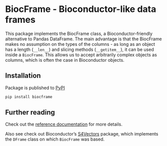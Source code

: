 # BiocFrame - Bioconductor-like data frames

This package implements the BiocFrame class, a Bioconductor-friendly alternative to Pandas DataFrame. The main advantage is that the BiocFrame makes no assumption on the types of the columns - as long as an object has a length (`__len__`) and slicing methods (`__getitem__`), it can be used inside a `BiocFrame`. This allows us to accept arbitrarily complex objects as columns, which is often the case in Bioconductor objects.

## Installation

Package is published to [PyPI](https://pypi.org/project/biocframe/)

```bash
pip install biocframe
```

## Further reading

Check out the [reference documentation](https://biocpy.github.io/BiocFrame/) for more details.

Also see check out Bioconductor's [S4Vectors](https://bioconductor.org/packages/S4Vectors) package, which implements the `DFrame` class on which `BiocFrame` was based.